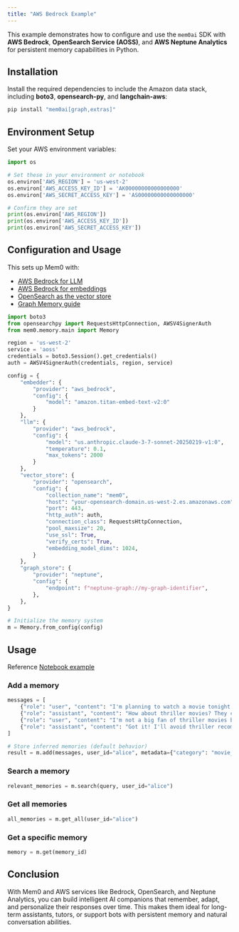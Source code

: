 ```yaml
---
title: "AWS Bedrock Example"
---
```


This example demonstrates how to configure and use the `mem0ai` SDK with **AWS Bedrock**, **OpenSearch Service (AOSS)**, and **AWS Neptune Analytics** for persistent memory capabilities in Python.

## Installation

Install the required dependencies to include the Amazon data stack, including **boto3**, **opensearch-py**, and **langchain-aws**:

```bash
pip install "mem0ai[graph,extras]"
```

## Environment Setup

Set your AWS environment variables:

```python
import os

# Set these in your environment or notebook
os.environ['AWS_REGION'] = 'us-west-2'
os.environ['AWS_ACCESS_KEY_ID'] = 'AK00000000000000000'
os.environ['AWS_SECRET_ACCESS_KEY'] = 'AS00000000000000000'

# Confirm they are set
print(os.environ['AWS_REGION'])
print(os.environ['AWS_ACCESS_KEY_ID'])
print(os.environ['AWS_SECRET_ACCESS_KEY'])
```

## Configuration and Usage

This sets up Mem0 with:
- [AWS Bedrock for LLM](https://docs.mem0.ai/components/llms/models/aws_bedrock)
- [AWS Bedrock for embeddings](https://docs.mem0.ai/components/embedders/models/aws_bedrock#aws-bedrock)
- [OpenSearch as the vector store](https://docs.mem0.ai/components/vectordbs/dbs/opensearch)
- [Graph Memory guide](https://docs.mem0.ai/open-source/features/graph-memory)

```python
import boto3
from opensearchpy import RequestsHttpConnection, AWSV4SignerAuth
from mem0.memory.main import Memory

region = 'us-west-2'
service = 'aoss'
credentials = boto3.Session().get_credentials()
auth = AWSV4SignerAuth(credentials, region, service)

config = {
    "embedder": {
        "provider": "aws_bedrock",
        "config": {
            "model": "amazon.titan-embed-text-v2:0"
        }
    },
    "llm": {
        "provider": "aws_bedrock",
        "config": {
            "model": "us.anthropic.claude-3-7-sonnet-20250219-v1:0",
            "temperature": 0.1,
            "max_tokens": 2000
        }
    },
    "vector_store": {
        "provider": "opensearch",
        "config": {
            "collection_name": "mem0",
            "host": "your-opensearch-domain.us-west-2.es.amazonaws.com",
            "port": 443,
            "http_auth": auth,
            "connection_class": RequestsHttpConnection,
            "pool_maxsize": 20,
            "use_ssl": True,
            "verify_certs": True,
            "embedding_model_dims": 1024,
        }
    },
    "graph_store": {
        "provider": "neptune",
        "config": {
            "endpoint": f"neptune-graph://my-graph-identifier",
        },
    },
}

# Initialize the memory system
m = Memory.from_config(config)
```

## Usage

Reference [Notebook example](https://github.com/mem0ai/mem0/blob/main/examples/graph-db-demo/neptune-example.ipynb)

### Add a memory

```python
messages = [
    {"role": "user", "content": "I'm planning to watch a movie tonight. Any recommendations?"},
    {"role": "assistant", "content": "How about thriller movies? They can be quite engaging."},
    {"role": "user", "content": "I'm not a big fan of thriller movies but I love sci-fi movies."},
    {"role": "assistant", "content": "Got it! I'll avoid thriller recommendations and suggest sci-fi movies in the future."}
]

# Store inferred memories (default behavior)
result = m.add(messages, user_id="alice", metadata={"category": "movie_recommendations"})
```

### Search a memory

```python
relevant_memories = m.search(query, user_id="alice")
```

### Get all memories

```python
all_memories = m.get_all(user_id="alice")
```

### Get a specific memory

```python
memory = m.get(memory_id)
```

## Conclusion

With Mem0 and AWS services like Bedrock, OpenSearch, and Neptune Analytics, you can build intelligent AI companions that remember, adapt, and personalize their responses over time. This makes them ideal for long-term assistants, tutors, or support bots with persistent memory and natural conversation abilities.
